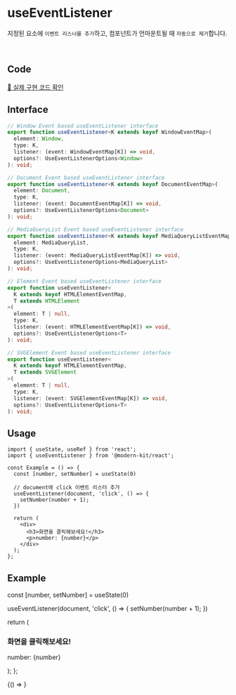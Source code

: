 
# useEventListener

지정된 요소에 `이벤트 리스너를 추가`하고, 컴포넌트가 언마운트될 때 `자동으로 제거`합니다.

<br />

## Code
[🔗 실제 구현 코드 확인](https://github.com/modern-agile-team/modern-kit/blob/main/packages/react/src/hooks/useEventListener/index.ts)

## Interface
```ts title="typescript"
// Window Event based useEventListener interface
export function useEventListener<K extends keyof WindowEventMap>(
  element: Window,
  type: K,
  listener: (event: WindowEventMap[K]) => void,
  options?: UseEventListenerOptions<Window>
): void;

// Document Event based useEventListener interface
export function useEventListener<K extends keyof DocumentEventMap>(
  element: Document,
  type: K,
  listener: (event: DocumentEventMap[K]) => void,
  options?: UseEventListenerOptions<Document>
): void;

// MediaQueryList Event based useEventListener interface
export function useEventListener<K extends keyof MediaQueryListEventMap>(
  element: MediaQueryList,
  type: K,
  listener: (event: MediaQueryListEventMap[K]) => void,
  options?: UseEventListenerOptions<MediaQueryList>
): void;

// Element Event based useEventListener interface
export function useEventListener<
  K extends keyof HTMLElementEventMap,
  T extends HTMLElement
>(
  element: T | null,
  type: K,
  listener: (event: HTMLElementEventMap[K]) => void,
  options?: UseEventListenerOptions<T>
): void;

// SVGElement Event based useEventListener interface
export function useEventListener<
  K extends keyof HTMLElementEventMap,
  T extends SVGElement
>(
  element: T | null,
  type: K,
  listener: (event: SVGElementEventMap[K]) => void,
  options?: UseEventListenerOptions<T>
): void;
```

## Usage
```tsx title="typescript"
import { useState, useRef } from 'react';
import { useEventListener } from '@modern-kit/react';

const Example = () => {
  const [number, setNumber] = useState(0)
  
  // document에 click 이벤트 리스터 추가
  useEventListener(document, 'click', () => {
    setNumber(number + 1);
  })

  return (
    <div>
      <h3>화면을 클릭해보세요!</h3>
      <p>number: {number}</p>
    </div>
  );
};
```

## Example

  const [number, setNumber] = useState(0)

  useEventListener(document, 'click', () => {
    setNumber(number + 1);
  })

  return (
    <div>
      <h3>화면을 클릭해보세요!</h3>
      <p>number: {number}</p>
    </div>
  );
};

<BrowserOnly>
  {() => <Example />}
</BrowserOnly>